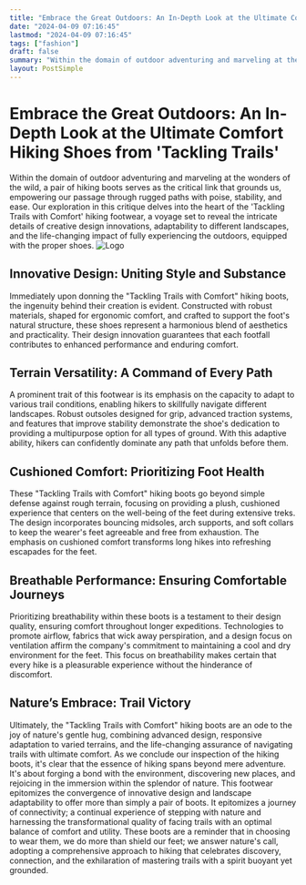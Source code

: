 ```yaml
---
title: "Embrace the Great Outdoors: An In-Depth Look at the Ultimate Comfort Hiking Shoes from 'Tackling Trails'"
date: "2024-04-09 07:16:45"
lastmod: "2024-04-09 07:16:45"
tags: ["fashion"]
draft: false
summary: "Within the domain of outdoor adventuring and marveling at the wonders of the wild, a pair of hiking boots serves as the critical link that grounds us, empowering our passage through rugged paths with poise, stability, and ease. Our exploration in this critique delves into the heart of the 'Tackling Trails with Comfort' hiking footwear, a voyage set to reveal the intricate details of creative design innovations, adaptability to different landscapes, and the life-changing impact of fully experiencing the outdoors, equipped with the proper shoes."
layout: PostSimple
---
```

# Embrace the Great Outdoors: An In-Depth Look at the Ultimate Comfort Hiking Shoes from 'Tackling Trails'
Within the domain of outdoor adventuring and marveling at the wonders of the wild, a pair of hiking boots serves as the critical link that grounds us, empowering our passage through rugged paths with poise, stability, and ease. Our exploration in this critique delves into the heart of the 'Tackling Trails with Comfort' hiking footwear, a voyage set to reveal the intricate details of creative design innovations, adaptability to different landscapes, and the life-changing impact of fully experiencing the outdoors, equipped with the proper shoes.
<img alt="Logo" src="https://cdn.seniorsselection.com/src_image/6be27eabdc90f1b06d3831c01549c655.webp"/>
## Innovative Design: Uniting Style and Substance
Immediately upon donning the "Tackling Trails with Comfort" hiking boots, the ingenuity behind their creation is evident. Constructed with robust materials, shaped for ergonomic comfort, and crafted to support the foot's natural structure, these shoes represent a harmonious blend of aesthetics and practicality. Their design innovation guarantees that each footfall contributes to enhanced performance and enduring comfort.
## Terrain Versatility: A Command of Every Path
A prominent trait of this footwear is its emphasis on the capacity to adapt to various trail conditions, enabling hikers to skillfully navigate different landscapes. Robust outsoles designed for grip, advanced traction systems, and features that improve stability demonstrate the shoe's dedication to providing a multipurpose option for all types of ground. With this adaptive ability, hikers can confidently dominate any path that unfolds before them.
## Cushioned Comfort: Prioritizing Foot Health
These "Tackling Trails with Comfort" hiking boots go beyond simple defense against rough terrain, focusing on providing a plush, cushioned experience that centers on the well-being of the feet during extensive treks. The design incorporates bouncing midsoles, arch supports, and soft collars to keep the wearer's feet agreeable and free from exhaustion. The emphasis on cushioned comfort transforms long hikes into refreshing escapades for the feet.
## Breathable Performance: Ensuring Comfortable Journeys
Prioritizing breathability within these boots is a testament to their design quality, ensuring comfort throughout longer expeditions. Technologies to promote airflow, fabrics that wick away perspiration, and a design focus on ventilation affirm the company's commitment to maintaining a cool and dry environment for the feet. This focus on breathability makes certain that every hike is a pleasurable experience without the hinderance of discomfort.
## Nature’s Embrace: Trail Victory
Ultimately, the "Tackling Trails with Comfort" hiking boots are an ode to the joy of nature's gentle hug, combining advanced design, responsive adaptation to varied terrains, and the life-changing assurance of navigating trails with ultimate comfort.
As we conclude our inspection of the hiking boots, it's clear that the essence of hiking spans beyond mere adventure. It's about forging a bond with the environment, discovering new places, and rejoicing in the immersion within the splendor of nature. This footwear epitomizes the convergence of innovative design and landscape adaptability to offer more than simply a pair of boots. It epitomizes a journey of connectivity; a continual experience of stepping with nature and harnessing the transformational quality of facing trails with an optimal balance of comfort and utility. These boots are a reminder that in choosing to wear them, we do more than shield our feet; we answer nature's call, adopting a comprehensive approach to hiking that celebrates discovery, connection, and the exhilaration of mastering trails with a spirit buoyant yet grounded.
        